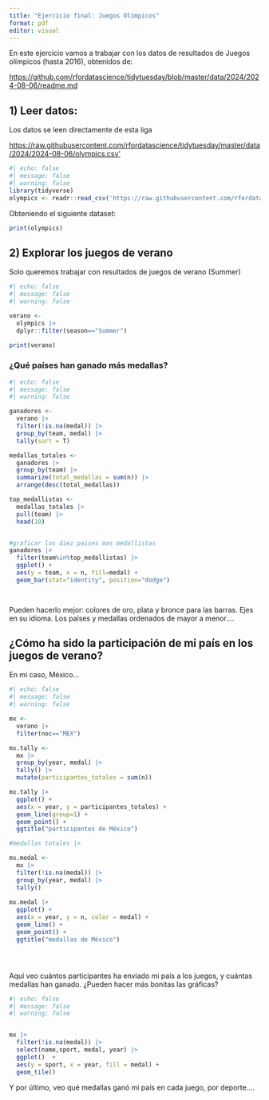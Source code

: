 ```yaml
---
title: "Ejercicio final: Juegos Olímpicos"
format: pdf
editor: visual
---
```


En este ejercicio vamos a trabajar con los datos de resultados de Juegos olímpicos (hasta 2016), obtenidos de:

<https://github.com/rfordatascience/tidytuesday/blob/master/data/2024/2024-08-06/readme.md>

## 1) Leer datos: 

Los datos se leen directamente de esta liga

[https://raw.githubusercontent.com/rfordatascience/tidytuesday/master/data/2024/2024-08-06/olympics.csv'](https://raw.githubusercontent.com/rfordatascience/tidytuesday/master/data/2024/2024-08-06/olympics.csv')

```r
#| echo: false
#| message: false
#| warning: false
library(tidyverse)
olympics <- readr::read_csv('https://raw.githubusercontent.com/rfordatascience/tidytuesday/master/data/2024/2024-08-06/olympics.csv')
```

Obteniendo el siguiente dataset:

```r
print(olympics)
```

## 2) Explorar los juegos de verano

Solo queremos trabajar con resultados de juegos de verano (Summer)

```r
#| echo: false
#| message: false
#| warning: false

verano <- 
  olympics |> 
  dplyr::filter(season=="Summer")

print(verano)

```

### ¿Qué países han ganado más medallas?

```r
#| echo: false
#| message: false
#| warning: false

ganadores <-
  verano |> 
  filter(!is.na(medal)) |> 
  group_by(team, medal) |> 
  tally(sort = T) 

medallas_totales <- 
  ganadores |> 
  group_by(team) |> 
  summarize(total_medallas = sum(n)) |> 
  arrange(desc(total_medallas)) 

top_medallistas <- 
  medallas_totales |> 
  pull(team) |> 
  head(10)


#graficar los diez paises mas medallistas
ganadores |> 
  filter(team%in%top_medallistas) |> 
  ggplot() + 
  aes(y = team, x = n, fill=medal) + 
  geom_bar(stat="identity", position="dodge")

  

```

Pueden hacerlo mejor: colores de oro, plata y bronce para las barras. Ejes en su idioma. Los países y medallas ordenados de mayor a menor....

## ¿Cómo ha sido la participación de mi país en los juegos de verano?

En mi caso, México...

```r
#| echo: false
#| message: false
#| warning: false

mx <- 
  verano |> 
  filter(noc=="MEX")

mx.tally <- 
  mx |> 
  group_by(year, medal) |> 
  tally() |> 
  mutate(participantes_totales = sum(n))

mx.tally |> 
  ggplot() + 
  aes(x = year, y = participantes_totales) + 
  geom_line(group=1) + 
  geom_point() + 
  ggtitle("participantes de México")

#medallas totales |> 

mx.medal <- 
  mx |> 
  filter(!is.na(medal)) |> 
  group_by(year, medal) |> 
  tally() 
  
mx.medal |> 
  ggplot() + 
  aes(x = year, y = n, color = medal) + 
  geom_line() + 
  geom_point() + 
  ggtitle("medallas de México")





```

Aquí veo cuántos participantes ha enviado mi país a los juegos, y cuántas medallas han ganado. ¿Pueden hacer más bonitas las gráficas?

```r
#| echo: false
#| message: false
#| warning: false


mx |> 
  filter(!is.na(medal)) |> 
  select(name,sport, medal, year) |> 
  ggplot()  + 
  aes(y = sport, x = year, fill = medal) + 
  geom_tile()
```

Y por último, veo qué medallas ganó mi país en cada juego, por deporte....
